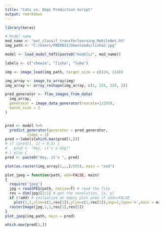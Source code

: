 ```yaml
---
title: "Cats vs. Dogs Prediction Script"
output: rmarkdown
---
```

```r
library(keras)
```


```r
# Model name
mod_name <- "pet_classif_transferlearning_MobileNet.h5"
img_path <- "C:/Users/FRED031/Downloads/lisha2.jpg"
```


```r
model <- load_model_hdf5(paste0("models/", mod_name))
```
```r
labels <- c("chewie", "lisha", "luke")
```


```r
img <- image_load(img_path, target_size = c(224, 224))

img_array <- image_to_array(img)
img_array <- array_reshape(img_array, c(1, 224, 224, 3))

pred_generator <- flow_images_from_data(
  img_array,
  generator = image_data_generator(rescale=1/255),
  batch_size = 1
)


pred <- model %>%
  predict_generator(generator = pred_generator,
          steps = 1)
pred <-labels[which.max(pred[1,])]
# if (pred[1, 1] > 0.5) {
#   pred <- "Hey, it's a dog!"
# } else {
pred <- paste0("Hey, it's ", pred)

plot(as.raster(img_array[1,,,]/255), main = "asd")

plot_jpeg = function(path, add=FALSE, main)
{
  require('jpeg')
  jpg = readJPEG(path, native=T) # read the file
  res = dim(jpg)[2:1] # get the resolution, [x, y]
  if (!add) # initialize an empty plot area if add==FALSE
    plot(1,1,xlim=c(1,res[1]),ylim=c(1,res[2]),asp=1,type='n',main = main, xaxs='i',yaxs='i',xaxt='n',yaxt='n',ylab='',bty='n')
  rasterImage(jpg,1,1,res[1],res[2])
}
plot_jpeg(img_path, main = pred)
```

```r
which.max(pred[1,])
```


